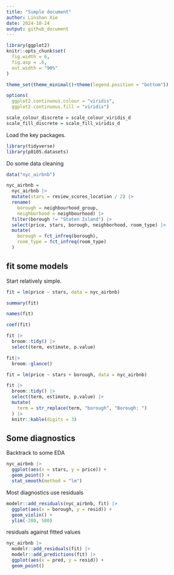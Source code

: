 ```yaml
---
title: "Simple document"
author: Linshan Xie
date: 2024-10-24
output: github_document
---
```


```r
library(ggplot2)
knitr::opts_chunk$set(
  fig.width = 6,
  fig.asp = .6,
  out.width = "90%"
)

theme_set(theme_minimal()+theme(legend.position = "bottom"))

options(
  ggplot2.continuous.colour = "viridis",
  ggplot2.continuous.fill = "viridis")

scale_colour_discrete = scale_colour_viridis_d
scale_fill_discrete = scale_fill_viridis_d
```

Load the key packages.
```r
library(tidyverse)
library(p8105.datasets)
```

Do some data cleaning
```r
data("nyc_airbnb")

nyc_airbnb = 
  nyc_airbnb |> 
  mutate(stars = review_scores_location / 2) |> 
  rename(
    borough = neighbourhood_group,
    neighborhood = neighbourhood) |> 
  filter(borough != "Staten Island") |> 
  select(price, stars, borough, neighborhood, room_type) |>
  mutate(
    borough = fct_infreq(borough),
    room_type = fct_infreq(room_type)
  )
```

## fit some models
Start relatively simple.
```r
fit = lm(price ~ stars, data = nyc_airbnb)

summary(fit)

names(fit)

coef(fit)

fit |>
  broom::tidy() |>
  select(term, estimate, p.value)

fit|>
  broom::glance()
```

```r
fit = lm(price ~ stars + borough, data = nyc_airbnb)

fit |>
  broom::tidy() |>
  select(term, estimate, p.value) |>
  mutate(
    term = str_replace(term, "borough", "Borough: ")
  ) |>
  knitr::kable(digits = 3)
```

## Some diagnostics

Backtrack to some EDA
```r
nyc_airbnb |>
  ggplot(aes(x = stars, y = price)) +
  geom_point() +
  stat_smooth(method = "lm")
```


Most diagnostics use residuals

```r
modelr::add_residuals(nyc_airbnb, fit) |>
  ggplot(aes(x = borough, y = resid)) +
  geom_violin() +
  ylim(-200, 500)
```

residuals against fitted values

```r
nyc_airbnb |>
  modelr::add_residuals(fit) |>
  modelr::add_predictions(fit) |>
  ggplot(aes(x = pred, y = resid)) +
  geom_point()
```









